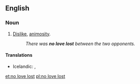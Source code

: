 ==English==

===Noun===
{{en-noun|-}}

# {{context|idiomatic|lang=en}} [[dislike|Dislike]], [[animosity]].
#: ''There was '''no love lost''' between the two opponents.''

====Translations====
{{trans-top|dislike}}
* Icelandic: {{t|is|vera fátt með}}, {{t|is|það er ekki ástinni fyrir að fara}}
{{trans-mid}}
{{trans-bottom}}

[[et:no love lost]]
[[pl:no love lost]]